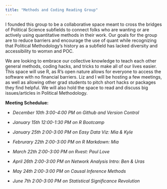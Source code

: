 ```yaml
---
title: "Methods and Coding Reading Group"
---
```


I founded this group to be a collaborative space meant to cross the bridges of Political Science subfields to connect folks who are wanting or are actively using quantitative methods in their work. Our goals for the group are to reduce barriers and encourage the use of quant while recognizing that Political Methodology's history as a subfield has lacked diversity and accessibility to womxn and POC. 

We are looking to embrace our collective knowledge to teach each other general methods, coding hacks, and tricks to make all of our lives easier. This space will use R, as R's open nature allows for everyone to access the software with no financial barriers. Liz and I will be hosting a few meetings, as well as allowing other grad students to pitch short hacks or packages they find helpful. We will also hold the space to read and discuss big issues/articles in Political Methodology.

**Meeting Schedulue:**

- _December 10th 3:00-4:00 PM on Github and Version Control_

- _January 15th 12:00-1:30 PM on R Bootcamp_

- _January 25th 2:00-3:00 PM on Easy Data Viz: Mia & Kyle_

- _Februrary 22th 2:00-3:00 PM on R Markdown: Mia_

- _March 22th 2:00-3:00 PM on Rvest: Paul Love_

- _April 26th 2:00-3:00 PM on Network Analysis Intro: Ben & Uras_

- _May 24th 2:00-3:00 PM on Causal Inference Methods_

- _June 7th 2:00-3:00 PM on Statistical Significance Revolution_

